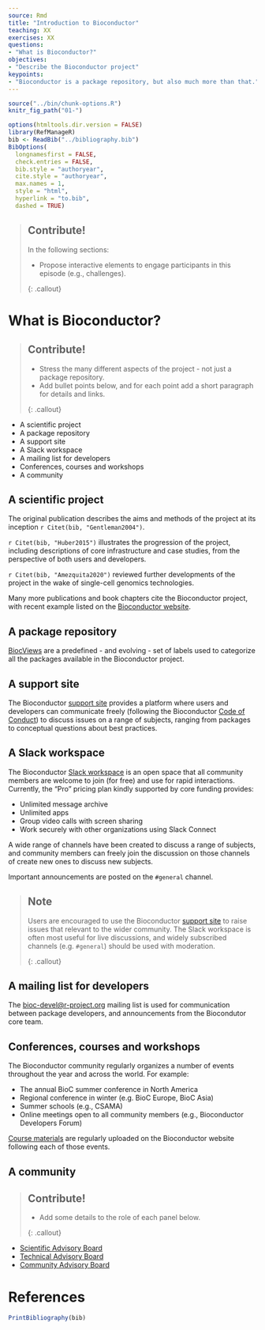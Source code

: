 ```yaml
---
source: Rmd
title: "Introduction to Bioconductor"
teaching: XX
exercises: XX
questions:
- "What is Bioconductor?"
objectives:
- "Describe the Bioconductor project"
keypoints:
- "Bioconductor is a package repository, but also much more than that."
---
```


```r
source("../bin/chunk-options.R")
knitr_fig_path("01-")
```

```r
options(htmltools.dir.version = FALSE)
library(RefManageR)
bib <- ReadBib("../bibliography.bib")
BibOptions(
  longnamesfirst = FALSE,
  check.entries = FALSE,
  bib.style = "authoryear",
  cite.style = "authoryear",
  max.names = 1,
  style = "html",
  hyperlink = "to.bib",
  dashed = TRUE)
```

> ## Contribute!
> 
> In the following sections:
>
> - Propose interactive elements to engage participants in this episode (e.g., challenges).
>
{: .callout}

# What is Bioconductor?

> ## Contribute!
>
> - Stress the many different aspects of the project - not just a package repository.
> - Add bullet points below, and for each point add a short paragraph for details and links.
>
{: .callout}

- A scientific project
- A package repository
- A support site
- A Slack workspace
- A mailing list for developers
- Conferences, courses and workshops
- A community

## A scientific project

The original publication describes the aims and methods of the project at its inception `r Citet(bib, "Gentleman2004")`.

`r Citet(bib, "Huber2015")` illustrates the progression of the project, including descriptions of core infrastructure and case studies, from the perspective of both users and developers.

`r Citet(bib, "Amezquita2020")` reviewed further developments of the project in the wake of single-cell genomics technologies.

Many more publications and book chapters cite the Bioconductor project, with recent example listed on the [Bioconductor website][bioc-publications].


## A package repository

[BiocViews][biocviews-software] are a predefined - and evolving - set of labels used to categorize all the packages available in the Bioconductor project.


## A support site

The Bioconductor [support site][bioc-support-site] provides a platform where users and developers can communicate freely (following the Bioconductor [Code of Conduct][bioc-code-of-conduct]) to discuss issues on a range of subjects, ranging from packages to conceptual questions about best practices.


## A Slack workspace

The Bioconductor [Slack workspace][bioc-slack] is an open space that all community members are welcome to join (for free) and use for rapid interactions.
Currently, the "Pro" pricing plan kindly supported by core funding provides:

- Unlimited message archive
- Unlimited apps
- Group video calls with screen sharing
- Work securely with other organizations using Slack Connect

A wide range of channels have been created to discuss a range of subjects, and community members can freely join the discussion on those channels of create new ones to discuss new subjects.

Important announcements are posted on the `#general` channel.

> ## Note
>
> Users are encouraged to use the Bioconductor [support site][bioc-support-site] to raise issues that relevant to the wider community.
> The Slack workspace is often most useful for live discussions, and widely subscribed channels (e.g. `#general`) should be used with moderation.
>
{: .callout}


## A mailing list for developers

The <bioc-devel@r-project.org> mailing list is used for communication between package developers, and announcements from the Biocondutor core team.


## Conferences, courses and workshops

The Bioconductor community regularly organizes a number of events throughout the year and across the world.
For example:

- The annual BioC summer conference in North America
- Regional conference in winter (e.g. BioC Europe, BioC Asia)
- Summer schools (e.g., CSAMA)
- Online meetings open to all community members (e.g., Bioconductor Developers Forum)

[Course materials][bioc-course-materials] are regularly uploaded on the Bioconductor website following each of those events.


## A community

> ## Contribute!
>
> - Add some details to the role of each panel below.
>
{: .callout}

- [Scientific Advisory Board][bioc-scientific-advisory-board]
- [Technical Advisory Board][bioc-technical-advisory-board]
- [Community Advisory Board][bioc-community-advisory-board]


# References

```r
PrintBibliography(bib)
```

[biocviews-software]: https://www.bioconductor.org/packages/release/BiocViews.html#___Software
[bioc-code-of-conduct]: https://www.bioconductor.org/about/code-of-conduct/
[bioc-slack]: https://bioc-community.herokuapp.com/
[bioc-support-site]: https://support.bioconductor.org/
[bioc-course-materials]: https://bioconductor.org/help/course-materials/
[bioc-publications]: https://www.bioconductor.org/help/publications/
[bioc-scientific-advisory-board]: https://bioconductor.org/about/scientific-advisory-board/
[bioc-technical-advisory-board]: https://bioconductor.org/about/technical-advisory-board/
[bioc-community-advisory-board]: https://bioconductor.org/about/community-advisory-board/